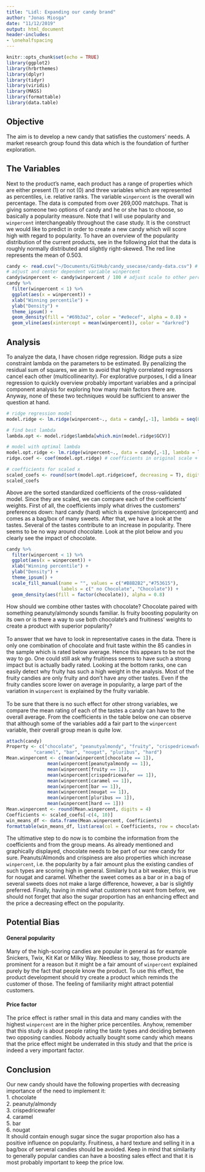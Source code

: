 ```yaml
---
title: "Lidl: Expanding our candy brand"
author: "Jonas Miosga"
date: "11/12/2019"
output: html_document
header-includes:
- \onehalfspacing
---
```


```r
knitr::opts_chunk$set(echo = TRUE)
library(ggplot2)
library(hrbrthemes)
library(dplyr)
library(tidyr)
library(viridis)
library(MASS)
library(formattable)
library(data.table)
```

## Objective
The aim is to develop a new candy that satisfies the customers' needs. A market research group found this data which is the foundation of further exploration.

## The Variables
Next to the product's name, each product has a range of properties which are either present (1) or not (0) and three variables which are represented as percentiles, i.e. relative ranks. The variable `winpercent` is the overall win percentage. The data is computed from over 269,000 matchups. That is giving someone two options of candy and he or she has to choose, so basically a popularity measure. Note that I will use popularity and `winpercent` interchangeably throughout the case study. It is the construct we would like to predict in order to create a new candy which will score high with regard to popularity. To have an overview of the popularity distribution of the current products, see in the following plot that the data is roughly normally distributed and slightly right-skewed. The red line represents the mean of 0.503.

```r
candy <- read.csv("~/Documents/GitHub/candy_usecase/candy-data.csv") # data import
# adjust and center dependent variable winpercent
candy$winpercent <- candy$winpercent / 100 # adjust scale to other percentile variables
candy %>%
  filter(winpercent < 1) %>%
  ggplot(aes(x = winpercent)) +
  xlab("Winning percentile") +
  ylab("Density") + 
  theme_ipsum() +
  geom_density(fill = "#69b3a2", color = "#e9ecef", alpha = 0.8) +
  geom_vline(aes(xintercept = mean(winpercent)), color = "darkred")
```

## Analysis
To analyze the data, I have chosen ridge regression. Ridge puts a size constraint lambda on the parameters to be estimated. By penalizing the residual sum of squares, we aim to avoid that highly correlated regressors cancel each other (multicollinearity). For explorative purposes, I did a linear regression to quickly overview probably important variables and a principal component analysis for exploring how many main factors there are. Anyway, none of these two techniques would be sufficient to answer the question at hand.

```r
# ridge regression model
model.ridge <- lm.ridge(winpercent~., data = candy[,-1], lambda = seq(0,15, by = 0.2))

# find best lambda 
lambda.opt <- model.ridge$lambda[which.min(model.ridge$GCV)]

# model with optimal lambda
model.opt.ridge <- lm.ridge(winpercent~., data = candy[,-1], lambda = lambda.opt)
ridge.coef <- coef(model.opt.ridge) # coefficients in original scale + intercept

# coefficients for scaled x
scaled_coefs <- round(sort(model.opt.ridge$coef, decreasing = T), digits = 4)
scaled_coefs
```

Above are the sorted standardized coefficients of the cross-validated model. Since they are scaled, we can compare each of the coefficients' weights. First of all, the coefficients imply what drives the customers' preferences down: hard candy (hard) which is expensive (pricepercent) and comes as a bag/box of many sweets. After that, we have a look at the tastes. Several of the tastes contribute to an increase in popularity. There seems to be no way around chocolate. Look at the plot below and you clearly see the impact of chocolate. \

```r
candy %>%
  filter(winpercent < 1) %>%
  ggplot(aes(x = winpercent)) +
  xlab("Winning percentile") +
  ylab("Density") +
  theme_ipsum() +
  scale_fill_manual(name = "", values = c("#B8B2B2","#753615"),
                    labels = c(" no Chocolate", "Chocolate")) +
  geom_density(aes(fill = factor(chocolate)), alpha = 0.8)
```

How should we combine other tastes with chocolate? Chocolate paired with something peanuty/almondy sounds familiar. Is fruity boosting popularity on its own or is there a way to use both chocolate's and fruitiness' weights to create a product with superior popularity? \
\
To answer that we have to look in representative cases in the data. There is only one combination of chocolate and fruit taste within the 85 candies in the sample which is rated below average. Hence this appears to be not the way to go. One could still ask why fruitiness seems to have such a strong impact but is actually badly rated. Looking at the bottom ranks, one can easily detect why fruity has such a high weight in the analysis. Most of the fruity candies are only fruity and don't have any other tastes. Even if the fruity candies score lower on average in popularity, a large part of the variation in `winpercent` is explained by the fruity variable. \
\
To be sure that there is no such effect for other strong variables, we compare the mean rating of each of the tastes a candy can have to the overall average. From the coefficients in the table below one can observe that although some of the variables add a fair part to the `winpercent` variable, their overall group mean is quite low.
```r
attach(candy)
Property <- c("chocolate", "peanutyalmondy", "fruity", "crispedricewafer",
          "caramel", "bar", "nougat", "pluribus", "hard")
Mean.winpercent <- c(mean(winpercent[chocolate == 1]), 
               mean(winpercent[peanutyalmondy == 1]),
               mean(winpercent[fruity == 1]), 
               mean(winpercent[crispedricewafer == 1]),
               mean(winpercent[caramel == 1]),
               mean(winpercent[bar == 1]),
               mean(winpercent[nougat == 1]),
               mean(winpercent[pluribus == 1]),
               mean(winpercent[hard == 1]))
Mean.winpercent <- round(Mean.winpercent, digits = 4)
Coefficients <- scaled_coefs[-c(4, 10)]
win_means_df <- data.frame(Mean.winpercent, Coefficients)
formattable(win_means_df, list(area(col = Coefficients, row = chocolate:pluribus) ~ color_tile("transparent", "#00CC66")))
```

The ultimative step to do now is to combine the information from the coefficients and from the group means. As already mentioned and graphically displayed, chocolate needs to be part of our new candy for sure. Peanuts/Almonds and crispiness are also properties which increase `winpercent`, i.e. the popularity by a fair amount plus the existing candies of such types are scoring high in general. Similarly but a bit weaker, this is true for nougat and caramel. Whether the sweet comes as a bar or in a bag of several sweets does not make a large difference, however, a bar is slightly preferred. Finally, having in mind what customers not want from before, we should not forget that also the sugar proportion has an enhancing effect and the price a decreasing effect on the popularity. \

## Potential Bias
#### General popularity
Many of the high-scoring candies are popular in general as for example Snickers, Twix, Kit Kat or Milky Way. Needless to say, those products are prominent for a reason but it might be a fair amount of `winpercent` explained purely by the fact that people know the product. To use this effect, the product development should try create a product which reminds the customer of those. The feeling of familiarity might attract potential customers. 

#### Price factor
The price effect is rather small in this data and many candies with the highest `winpercent` are in the higher price percentiles. Anyhow, remember that this study is about people rating the taste types and deciding between two opposing candies. Nobody actually bought some candy which means that the price effect might be underrated in this study and that the price is indeed a very important factor. 

## Conclusion
Our new candy should have the following properties with decreasing importance of the need to implement it: \
1. chocolate \
2. peanuty/almondy \
3. crispedricewafer \
4. caramel \
5. bar \
6. nougat \
It should contain enough sugar since the sugar proportion also has a positive influence on popularity. Fruitiness, a hard texture and selling it in a bag/box of serveral candies should be avoided. Keep in mind that similarity to generally popular candies can have a boosting sales effect and that it is most probably important to keep the price low.



\